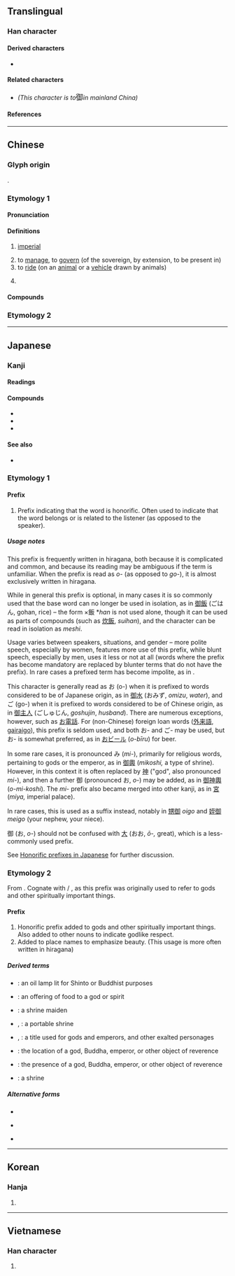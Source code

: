 {{also|禦}}
{{character info/new}}
==Translingual==

===Han character===
{{Han char|rn=60|rad=彳|as=08|asmj+=09|sn=11|snmj+=12|four=27220|canj=HOOML|ids=⿰彳卸}} <!-- For traditional Chinese stroke order, https://www.moedict.tw/御 - For Korean stroke order, https://hanja.dict.naver.com/hanja?q=御 - For Japanese stroke order - https://jisho.org/search/御%20%23kanji -->

====Derived characters====
* {{l|mul|[[𭊷]], [[𣊗]], [[䥏]], [[蓹]], [[篽]], [[𬄧]], [[禦]]}}

====Related characters====
* {{l|mul|[[禦]]}} ''(This character is {{w|Simplified Chinese|simplified}} to ''<big>御</big>'' in mainland China)''

====References====
{{Han ref|kx=0368.230|dkj=10157|dj=0693.050|hdz=20832.160|uh=5FA1}}

----

==Chinese==

===Glyph origin===
{{Han etym}}
{{Han compound|彳|卸|c1=s|c2=s|ls=ic}}.

===Etymology 1===
{{zh-forms}}

====Pronunciation====
{{zh-pron
|m=yù,yà
|c=jyu6,ngaa6
|mn=qz:gīr/tw,xm:gū/twv,zz:gī
|mn-t=ghe6/ghe7
|mn-t_note=ghe6 - "to ride" or "to defend against"; ghe7 - "imperial"
|mc=y
|oc=y
|cat=a,v
}}

====Definitions====
{{zh-hanzi}}

# {{lb|zh|prefix}} [[imperial]]
# to [[manage]], to [[govern]] (of the sovereign, by extension, to be present in)
# to [[ride]] (on an [[animal]] or a [[vehicle]] drawn by animals)
# {{zh-alt-form|禦*|to [[defend]] against}}
#: {{zh-x|我 有 旨 蓄，亦 以 御 冬。宴 爾 新 昏、以 我 御 窮。|My fine collection of vegetables, is but a provision against the winter. Feasting with your new wife, you think of me as a provision [only] against your poverty.|ref=Shijing}} <!-- Note: Translation copied verbatim from James Legge original translation. -->

====Compounds====
{{zh-der|御饌|御溝題葉|乘奔御風|御覽|媵御|御駕親征|僮御|御輪|御案|御花園|御溝流葉|嬪御|御前|御河|御筆|御手|御醫|女御|御龍|御駕|御風|御道|御賜|御者|御狀|御溝|御札|御書房|御旨|御容|御宇|御夫座|御史雨|御史臺|御史大夫|御史|御仗|御人|御世|御氣|御書|御林軍|御碑亭|御膳房|享御|御極|侍御|御用|告御狀|御苑|御廚|御製|御寶|晏御揚揚|控御|日御|月御|服御|監察御史|盜御馬|窺御激夫|馮虛御風|長轡遠御|統御|耕御路|駕御|酌古御今|鐵面御史|繡衣御史}}

===Etymology 2===
{{zh-see|禦|3=to [[defend]]}}

----

==Japanese==

===Kanji===
{{ja-kanji|grade=c|rs=彳08}}

====Readings====
{{ja-readings
|goon=ご
|kanon=ぎょ
|kun=お-, おおむ-, おおん-, おん-, み-
}}

====Compounds====
* {{ja-r|御者|ぎょしゃ}}
* {{ja-r|制御|せいぎょ}}
* {{ja-r|防御|ぼうぎょ}}

====See also====
* {{l|ja|馭}}

===Etymology 1===
<!-- Technically, the two pronunciations/readings here should be split into separate etyls -- "o" from JA, "go" from ZHO -- but that would make the usage note confusing. -->

====Prefix====
{{ja-pos|prefix|お|ご}}

# Prefix indicating that the word is honorific. Often used to indicate that the word belongs or is related to the listener (as opposed to the speaker).

=====Usage notes=====
This prefix is frequently written in hiragana, both because it is complicated and common, and because its reading may be ambiguous if the term is unfamiliar. When the prefix is read as ''o-'' (as opposed to ''go-''), it is almost exclusively written in hiragana.

While in general this prefix is optional, in many cases it is so commonly used that the base word can no longer be used in isolation, as in [[御飯]] (ごはん, gohan, rice) – the form ×飯 *''han'' is not used alone, though it can be used as parts of compounds (such as [[炊飯]], ''suihan''), and the character can be read in isolation as ''meshi''.

Usage varies between speakers, situations, and gender – more polite speech, especially by women, features more use of this prefix, while blunt speech, especially by men, uses it less or not at all (words where the prefix has become mandatory are replaced by blunter terms that do not have the prefix). In rare cases a prefixed term has become impolite, as in {{m|ja|御前|tr=omae||you (familiar or derogatory)}}.

This character is generally read as お (o-) when it is prefixed to words considered to be of Japanese origin, as in [[御水]] (おみず, ''omizu'', ''water''), and ご (go-) when it is prefixed to words considered to be of Chinese origin, as in [[御主人]] (ごしゅじん, ''goshujin'', ''husband''). There are numerous exceptions, however, such as [[お電話]]. For (non-Chinese) foreign loan words ([[外来語]], [[gairaigo]]), this prefix is seldom used, and both お- and ご- may be used, but お- is somewhat preferred, as in [[おビール]] (''o-bīru'') for beer.

In some rare cases, it is pronounced み (''mi-''), primarily for religious words, pertaining to gods or the emperor, as in [[御輿]] (''mikoshi,'' a type of shrine). However, in this context it is often replaced by [[神]] ("god", also pronounced ''mi-''), and then a further 御 (pronounced お, ''o-'') may be added, as in [[御神輿]] (''o-mi-koshi''). The ''mi-'' prefix also became merged into other kanji, as in [[宮]] (''miya,'' imperial palace).

In rare cases, this is used as a suffix instead, notably in [[甥御]] ''oigo'' and [[姪御]] ''meigo'' (your nephew, your niece).

御 (お, ''o-'') should not be confused with [[大]] (おお, ''ō-,'' great), which is a less-commonly used prefix.

See [[w:Honorific speech in Japanese#Honorific prefixes|Honorific prefixes in Japanese]] for further discussion.

===Etymology 2===
From {{etyl|ojp|ja|sort=み}}. Cognate with {{l|ja|霊}} / {{m|ja|神|tr=mi||spirit, god}}, as this prefix was originally used to refer to gods and other spiritually important things.

====Prefix====
{{ja-pos|prefix|み|rom=mi}}

# Honorific prefix added to gods and other spiritually important things. Also added to other nouns to indicate godlike respect.
# Added to place names to emphasize beauty. (This usage is more often written in hiragana)

=====Derived terms=====
* {{ja-r|御%明|み%あかし}}: an oil lamp lit for Shinto or Buddhist purposes
* {{ja-r|御食|みけ}}: an offering of food to a god or spirit
* {{ja-r|御子|みこ}}: a shrine maiden
* {{ja-r|御%輿|み%こし}}, {{ja-r|神%輿|み%こし}}: a portable shrine
* {{ja-r|尊|みこと}}, {{ja-r|命|みこと}}: a title used for gods and emperors, and other exalted personages
* {{ja-r|御%許|み%もと}}: the location of a god, Buddha, emperor, or other object of reverence
* {{ja-r|御%座|み%まし}}: the presence of a god, Buddha, emperor, or other object of reverence
* {{ja-r|宮|みや}}: a shrine

=====Alternative forms=====
* {{l|ja|み}}
* {{sense|beautiful place}} {{l|ja|美}}
* {{sense|beautiful place}} {{l|ja|深}}

----

==Korean==

===Hanja===
{{ko-hanja|hangeul=[[어]], [[아]]|eumhun=|rv=eo, a|mr=ŏ, a|y=e, a}}

# {{defn|lang=ko|sort=彳08}}

----

==Vietnamese==

===Han character===
{{vi-hantu|[[ngự]], [[ngợ]], [[ngừ]], [[ngừa]]|rs=彳08}}

# {{defn|lang=vi|sort=彳08}}